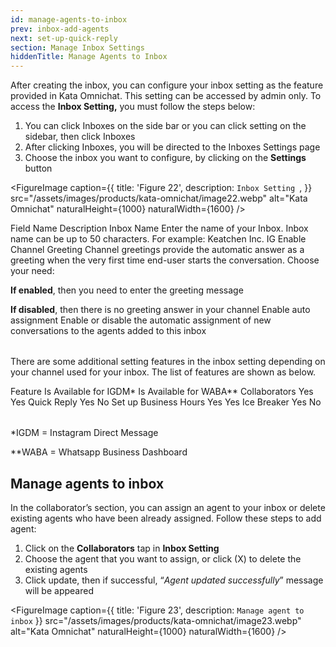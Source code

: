 ```yaml
---
id: manage-agents-to-inbox
prev: inbox-add-agents
next: set-up-quick-reply
section: Manage Inbox Settings
hiddenTitle: Manage Agents to Inbox
---
```


After creating the inbox, you can configure your inbox setting as the feature provided in Kata Omnichat. This setting can be accessed by admin only. To access the **Inbox Setting,** you must follow the steps below:

1. You can click Inboxes on the side bar or you can click setting on the sidebar, then click Inboxes
2. After clicking Inboxes, you will be directed to the Inboxes Settings page
3. Choose the inbox you want to configure, by clicking on the **Settings** button

<FigureImage
  caption={{
    title: 'Figure 22',
    description: `Inbox Setting
`,
  }}
  src="/assets/images/products/kata-omnichat/image22.webp"
  alt="Kata Omnichat"
  naturalHeight={1000}
  naturalWidth={1600}
/>

<Table>
  <TableHead>
    <TableHeadRow>
      <TableHeadCell>Field Name</TableHeadCell>
      <TableHeadCell>Description</TableHeadCell>
    </TableHeadRow>
  </TableHead>
  <TableBody>
    <TableBodyRow>
      <TableBodyCell>Inbox Name</TableBodyCell>
      <TableBodyCell>
        Enter the name of your Inbox. Inbox name can be up to 50 characters. For example: Keatchen Inc. IG
      </TableBodyCell>
    </TableBodyRow>
    <TableBodyRow>
      <TableBodyCell>Enable Channel Greeting</TableBodyCell>
      <TableBodyCell>
        Channel greetings provide the automatic answer as a greeting when the very first time end-user starts the
        conversation. Choose your need:
        <p>
          <strong>If enabled</strong>, then you need to enter the greeting message
        </p>
        <strong>If disabled</strong>, then there is no greeting answer in your channel
      </TableBodyCell>
    </TableBodyRow>
    <TableBodyRow>
      <TableBodyCell>Enable auto assignment</TableBodyCell>
      <TableBodyCell>
        Enable or disable the automatic assignment of new conversations to the agents added to this inbox
      </TableBodyCell>
    </TableBodyRow>
  </TableBody>
</Table>

There are some additional setting features in the inbox setting depending on your channel used for your inbox. The list of features are shown as below.

<Table>
  <TableHead>
    <TableHeadRow>
      <TableHeadCell>Feature</TableHeadCell>
      <TableHeadCell>Is Available for IGDM*</TableHeadCell>
      <TableHeadCell>Is Available for WABA**</TableHeadCell>
    </TableHeadRow>
  </TableHead>
  <TableBody>
    <TableBodyRow>
      <TableBodyCell>Collaborators</TableBodyCell>
      <TableBodyCell>Yes </TableBodyCell>
      <TableBodyCell>Yes </TableBodyCell>
    </TableBodyRow>
    <TableBodyRow>
      <TableBodyCell>Quick Reply</TableBodyCell>
      <TableBodyCell>Yes </TableBodyCell>
      <TableBodyCell>No </TableBodyCell>
    </TableBodyRow>
    <TableBodyRow>
      <TableBodyCell>Set up Business Hours</TableBodyCell>
      <TableBodyCell>Yes </TableBodyCell>
      <TableBodyCell>Yes </TableBodyCell>
    </TableBodyRow>
    <TableBodyRow>
      <TableBodyCell>Ice Breaker</TableBodyCell>
      <TableBodyCell>Yes </TableBodyCell>
      <TableBodyCell>No </TableBodyCell>
    </TableBodyRow>
  </TableBody>
</Table>

\*IGDM = Instagram Direct Message

\*\*WABA = Whatsapp Business Dashboard

## Manage agents to inbox

In the collaborator’s section, you can assign an agent to your inbox or delete existing agents who have been already assigned. Follow these steps to add agent:

1. Click on the **Collaborators** tap in **Inbox Setting**
2. Choose the agent that you want to assign, or click (X) to delete the existing agents
3. Click update, then if successful, “_Agent updated successfully_” message will be appeared

<FigureImage
  caption={{ title: 'Figure 23', description: `Manage agent to inbox` }}
  src="/assets/images/products/kata-omnichat/image23.webp"
  alt="Kata Omnichat"
  naturalHeight={1000}
  naturalWidth={1600}
/>
